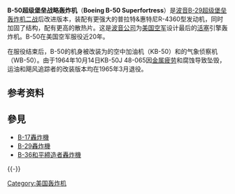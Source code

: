 {{軍用飛機
|名稱=B-50“超级堡垒”<br />B-50 Superfortress
|圖片= [[File:USAF_Lucky_Lady_II.jpg|300px]]
|照片說明=B-50D
|圖片2=
|照片說明2=
|類型=[[戰略轟炸機|戰略轟炸機]]
|代號=
|乘員=8-10人
|首飛=1947年6月25日
|服役=1948年
|退役=1965年
|設計=
|生產=[[波音公司|波音公司]]
|產量=370架
|造價=1,144,296美元<ref name="knaack p174">Knaack 1988, p. 174.</ref>
|狀態= 已退役
|長度=30.2米（99呎）
|翼展=43.1米（141呎3吋）
|高度=32呎8吋
|翼面積=1,720平方尺
|空重=84,714磅
|載重=121,850磅
|正常起飛重量=
|最大起飛重量=173,000磅
|發動機=4 x Pratt & Whitney R-4360-35
|功率=4×2,200匹馬力（1600千瓦）
|燃油量=
|最大速度= 634公里／小時
|巡航速度= 393公里／小時
|爬升率=11米／秒
|作戰半徑=3,853公里
|巡航半徑=12,472公里
|最大過載=
|滑跑距離=
|機槍=13门[[.50_BMG|0.5吋]]口徑（12.7毫米）[[白朗寧M2重機槍|白朗寧M2遙控重機槍]]
|火箭=
|飛彈=
|炸彈=20,000磅（9,100公斤）炸彈
|其他=
}}

'''B-50超级堡垒战略轰炸机'''（'''Boeing B-50 Superfortress'''）是[[B-29超級堡壘轟炸機|波音B-29超级堡垒轰炸机]][[二战|二战]]后改进版本，装配有更强大的普拉特&惠特尼R-4360型发动机，同时加固了结构，配有更高的散热片。这是[[波音公司|波音公司]]为[[美国空军|美国空军]]设计最后的[[活塞|活塞]]引擎轰炸机。B-50在美国空军服役近20年。

在{{link-en|空军战略司令部|Strategic Air Command}}服役结束后，B-50的机身被改装为{{link-en|战术空军司令部|Tactical Air Command}}的空中加油机（KB-50）和{{link-en|航空气象局|Air Force Weather Agency}}的气象侦察机（WB-50）。由于1964年10月14日KB-50J 48-065因[[金属疲劳|金属疲劳]]和腐蚀导致坠毁，运油和飓风追踪者的改装版本均在1965年3月退役。

==参考资料==
{{Reflist}}

== 參見 ==
{{commons|Boeing B-50 Superfortress|B-50超級堡壘}}
* [[B-17轟炸機|B-17轟炸機]]
* [[B-29超級堡壘轟炸機|B-29轟炸機]]
* [[B-36和平締造者轟炸機|B-36和平締造者轟炸機]]


{{-}}
{{Boeing combat aircraft}}

[[Category:美国轰炸机|Category:美国轰炸机]]
